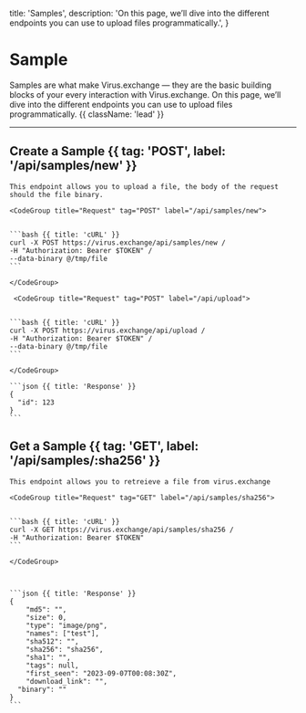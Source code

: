   title: 'Samples',
  description:
    'On this page, we’ll dive into the different endpoints you can use to upload files programmatically.',
}

# Sample

Samples are what make Virus.exchange — they are the basic building blocks of your every interaction with Virus.exchange. On this page, we’ll dive into the different endpoints you can use to upload files programmatically. {{ className: 'lead' }}

---

## Create a Sample {{ tag: 'POST', label: '/api/samples/new' }}

<Row>
  <Col>

    This endpoint allows you to upload a file, the body of the request should the file binary.

  </Col>
  <Col sticky>

    <CodeGroup title="Request" tag="POST" label="/api/samples/new">


    ```bash {{ title: 'cURL' }}
    curl -X POST https://virus.exchange/api/samples/new /
    -H "Authorization: Bearer $TOKEN" /
    --data-binary @/tmp/file
    ```

    </CodeGroup>

     <CodeGroup title="Request" tag="POST" label="/api/upload">


    ```bash {{ title: 'cURL' }}
    curl -X POST https://virus.exchange/api/upload /
    -H "Authorization: Bearer $TOKEN" /
    --data-binary @/tmp/file
    ```

    </CodeGroup>

    ```json {{ title: 'Response' }}
    {
      "id": 123
    }
    ```

  </Col>
</Row>

## Get a Sample {{ tag: 'GET', label: '/api/samples/:sha256' }}

<Row>
  <Col>

    This endpoint allows you to retreieve a file from virus.exchange

  </Col>
  <Col sticky>

    <CodeGroup title="Request" tag="GET" label="/api/samples/sha256">


    ```bash {{ title: 'cURL' }}
    curl -X GET https://virus.exchange/api/samples/sha256 /
    -H "Authorization: Bearer $TOKEN"
    ```

    </CodeGroup>



    ```json {{ title: 'Response' }}
    {
    	"md5": "",
    	"size": 0,
    	"type": "image/png",
    	"names": ["test"],
    	"sha512": "",
    	"sha256": "sha256",
    	"sha1": "",
    	"tags": null,
    	"first_seen": "2023-09-07T00:08:30Z",
    	"download_link": "",
      "binary": ""
    }
    ```

  </Col>
</Row>
